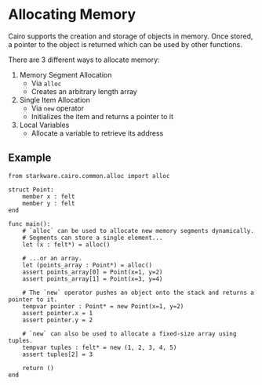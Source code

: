 # Allocating Memory

Cairo supports the creation and storage of objects in memory. Once stored, a pointer to the object is returned which can be used by other functions.

There are 3 different ways to allocate memory:

1. Memory Segment Allocation
   - Via `alloc`
   - Creates an arbitrary length array
2. Single Item Allocation
   - Via `new` operator
   - Initializes the item and returns a pointer to it
3. Local Variables
   - Allocate a variable to retrieve its address

## Example

```
from starkware.cairo.common.alloc import alloc

struct Point:
    member x : felt
    member y : felt
end

func main():
    # `alloc` can be used to allocate new memory segments dynamically.
    # Segments can store a single element...
    let (x : felt*) = alloc()

    # ...or an array.
    let (points_array : Point*) = alloc()
    assert points_array[0] = Point(x=1, y=2)
    assert points_array[1] = Point(x=3, y=4)

    # The `new` operator pushes an object onto the stack and returns a pointer to it.
    tempvar pointer : Point* = new Point(x=1, y=2)
    assert pointer.x = 1
    assert pointer.y = 2

    # `new` can also be used to allocate a fixed-size array using tuples.
    tempvar tuples : felt* = new (1, 2, 3, 4, 5)
    assert tuples[2] = 3

    return ()
end
```
